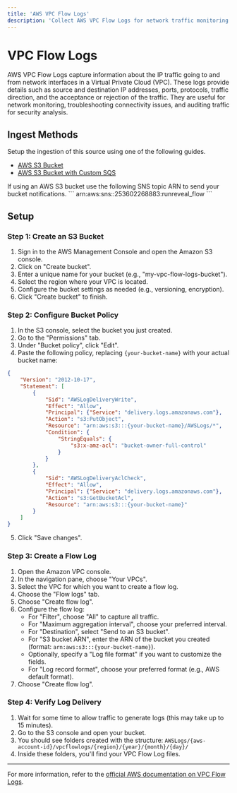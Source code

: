 ```yaml
---
title: 'AWS VPC Flow Logs'
description: 'Collect AWS VPC Flow Logs for network traffic monitoring and security analysis. Track IP traffic patterns, connection attempts, and network behavior across your VPC infrastructure.'
---
```



# VPC Flow Logs

AWS VPC Flow Logs capture information about the IP traffic going to and from network interfaces in a Virtual Private Cloud (VPC). These logs provide details such as source and destination IP addresses, ports, protocols, traffic direction, and the acceptance or rejection of the traffic. They are useful for network monitoring, troubleshooting connectivity issues, and auditing traffic for security analysis.

## Ingest Methods

Setup the ingestion of this source using one of the following guides.

- [AWS S3 Bucket](/sources/object-storage/s3.mdx)
- [AWS S3 Bucket with Custom SQS](/sources/object-storage/external-s3.mdx)

<Callout type='info'>
If using an AWS S3 bucket use the following SNS topic ARN to send your bucket notifications.
```
arn:aws:sns:<REGION>:253602268883:runreveal_flow
```
</Callout>

## Setup

### Step 1: Create an S3 Bucket

1. Sign in to the AWS Management Console and open the Amazon S3 console.
2. Click on "Create bucket".
3. Enter a unique name for your bucket (e.g., "my-vpc-flow-logs-bucket").
4. Select the region where your VPC is located.
5. Configure the bucket settings as needed (e.g., versioning, encryption).
6. Click "Create bucket" to finish.

### Step 2: Configure Bucket Policy

1. In the S3 console, select the bucket you just created.
2. Go to the "Permissions" tab.
3. Under "Bucket policy", click "Edit".
4. Paste the following policy, replacing `{your-bucket-name}` with your actual bucket name:

```json
{
    "Version": "2012-10-17",
    "Statement": [
        {
            "Sid": "AWSLogDeliveryWrite",
            "Effect": "Allow",
            "Principal": {"Service": "delivery.logs.amazonaws.com"},
            "Action": "s3:PutObject",
            "Resource": "arn:aws:s3:::{your-bucket-name}/AWSLogs/*",
            "Condition": {
                "StringEquals": {
                    "s3:x-amz-acl": "bucket-owner-full-control"
                }
            }
        },
        {
            "Sid": "AWSLogDeliveryAclCheck",
            "Effect": "Allow",
            "Principal": {"Service": "delivery.logs.amazonaws.com"},
            "Action": "s3:GetBucketAcl",
            "Resource": "arn:aws:s3:::{your-bucket-name}"
        }
    ]
}
```

5. Click "Save changes".

### Step 3: Create a Flow Log

1. Open the Amazon VPC console.
2. In the navigation pane, choose "Your VPCs".
3. Select the VPC for which you want to create a flow log.
4. Choose the "Flow logs" tab.
5. Choose "Create flow log".
6. Configure the flow log:
   - For "Filter", choose "All" to capture all traffic.
   - For "Maximum aggregation interval", choose your preferred interval.
   - For "Destination", select "Send to an S3 bucket".
   - For "S3 bucket ARN", enter the ARN of the bucket you created (format: `arn:aws:s3:::{your-bucket-name}`).
   - Optionally, specify a "Log file format" if you want to customize the fields.
   - For "Log record format", choose your preferred format (e.g., AWS default format).
7. Choose "Create flow log".

### Step 4: Verify Log Delivery

1. Wait for some time to allow traffic to generate logs (this may take up to 15 minutes).
2. Go to the S3 console and open your bucket.
3. You should see folders created with the structure: `AWSLogs/{aws-account-id}/vpcflowlogs/{region}/{year}/{month}/{day}/`
4. Inside these folders, you'll find your VPC Flow Log files.

---

For more information, refer to the [official AWS documentation on VPC Flow Logs](https://docs.aws.amazon.com/vpc/latest/userguide/flow-logs.html).